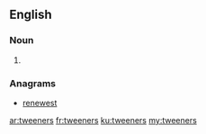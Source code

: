 ==English==

===Noun===
{{head|en|plural}}

# {{plural of|tweener|lang=en}}

===Anagrams===
* [[renewest#English|renewest]]

[[ar:tweeners]]
[[fr:tweeners]]
[[ku:tweeners]]
[[my:tweeners]]